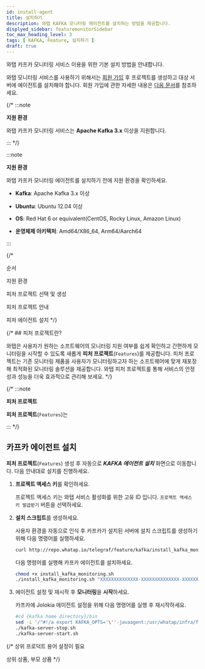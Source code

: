 ```yaml
---
id: install-agent
title: 설치하기
description: 와탭 KAFKA 모니터링 에이전트를 설치하는 방법을 제공합니다.
displyed_sidebar: featuremonitorSidebar
toc_max_heading_level: 3
tags: [ KAFKA, Feature, 설치하기 ]
draft: true
---
```



와탭 카프카 모니터링 서비스 이용을 위한 기본 설치 방법을 안내합니다. 

와탭 모니터링 서비스를 사용하기 위해서는 [회원 가입](https://www.whatap.io/ko/signup/) 후 프로젝트를 생성하고 대상 서버에 에이전트를 설치해야 합니다. 회원 가입에 관한 자세한 내용은 [다음 문서](../account/account-manage)를 참조하세요. 

{/* :::note 

**지원 환경**

와탭 카프카 모니터링 서비스는 **Apache Kafka 3.x** 이상을 지원합니다. 

::: */}

:::note  

**지원 환경**<ScrollToLink anchor='kafka-supported-env' />

와탭 카프카 모니터링 에이전트를 설치하기 전에 지원 환경을 확인하세요. 

* **Kafka**: Apache Kafka 3.x 이상

* **Ubuntu**: Ubuntu 12.04 이상

* **OS**: Red Hat 6 or equivalent(CentOS, Rocky Linux, Amazon Linux)

* **운영체제 아키텍처**: Amd64/X86_64, Arm64/Aarch64

:::

{/* 

순서

지원 환경

피처 프로젝트 선택 및 생성 

피처 프로젝트 안내

피처 에이전트 설치 */}

{/* ## 피처 프로젝트란?

와탭은 사용자가 원하는 소프트웨어의 모니터링 지원 여부를 쉽게 확인하고 간편하게 모니터링을 시작할 수 있도록 새롭게 **피처 프로젝트**(<code class='Features'>Features</code>)를 제공합니다. 피처 프로젝트는 기존 모니터링 제품을 사용자가 모니터링하고자 하는 소프트웨어에 맞게 재포장해 최적화된 모니터링 솔루션을 제공합니다. 와탭 피처 프로젝트를 통해 서비스의 안정성과 성능을 더욱 효과적으로 관리해 보세요.  */}


<Createprojectv2 />

{/* :::note 

**피처 프로젝트**<ScrollToLink anchor='feature-project' />

**피처 프로젝트**(<code class='Features'>Features</code>)는 

::: */}

## 카프카 에이전트 설치 

**피처 프로젝트**(<code class='Features'>Features</code>) 생성 후 자동으로 ***KAFKA 에이전트 설치*** 화면으로 이동합니다. 다음 안내대로 설치를 진행하세요. 

1. **프로젝트 액세스 키**를 확인하세요. 

    프로젝트 액세스 키는 와탭 서비스 활성화를 위한 고유 ID 입니다. <code class='my'>프로젝트 액세스 키 발급받기</code> 버튼을 선택하세요. 

1. **설치 스크립트**를 생성하세요. 

    사용자 환경을 자동으로 인식 후 카프카가 설치된 서버에 설치 스크립트를 생성하기 위해 다음 명령어를 실행하세요. 

    ```bash
    curl http://repo.whatap.io/telegraf/feature/kafka/install_kafka_monitoring.sh -o install_kafka_monitoring.sh
    ```

    다음 명령어를 실행해 카프카 에이전트를 설치하세요.
    
    ```bash
    chmod +x install_kafka_monitoring.sh
    ./install_kafka_monitoring.sh "XXXXXXXXXXXXXX-XXXXXXXXXXXXXX-XXXXXXXXXXXXXX" "15.165.146.117"
    ```

1. 에이전트 설정 및 재시작 후 **모니터링**을 **시작**하세요.  

    카프카에 Jolokia 에이전트 설정을 위해 다음 명령어를 실행 후 재시작하세요.

    ```bash 
    #cd {kafka home directory}/bin
    sed -i '/^#!/a export KAFKA_OPTS='\''-javaagent:/usr/whatap/infra/feature/jolokia-agent-jvm-2.0.1-javaagent.jar=port=8778,host=127.0.0.1'\''' kafka-server-start.sh
    ./kafka-server-stop.sh
    ./kafka-server-start.sh
    ```

{/* 상위 프로덕트 용어 설정이 필요 

상위 상품, 부모 상품 */}

